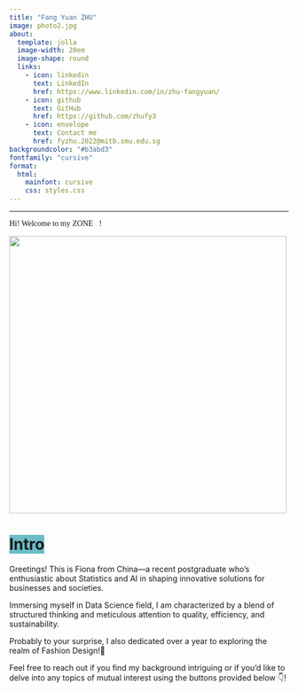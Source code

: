 ```yaml
---
title: "Fang Yuan ZHU"
image: photo2.jpg
about: 
  template: jolla
  image-width: 20em
  image-shape: round
  links: 
    - icon: linkedin
      text: LinkedIn
      href: https://www.linkedin.com/in/zhu-fangyuan/
    - icon: github
      text: GitHub
      href: https://github.com/zhufy3
    - icon: envelope
      text: Contact me
      href: fyzhu.2022@mitb.smu.edu.sg
backgroundcolor: "#b3abd3"
fontfamily: "cursive"
format: 
  html: 
    mainfont: cursive 
    css: styles.css
---
```


------------------------------------------------------------------------

[Hi! Welcome to my ZONE💜!]{style="font-family:cursive"}

![](bk4.gif){fig-align="center" width="500"}

# [Intro]{style="background-color:#6bbcc7"}

::: {.callout-note text-align="left" background-color="white" appearance="simple" icon="false"}
Greetings! This is Fiona from China---a recent postgraduate who's enthusiastic about Statistics and AI in shaping innovative solutions for businesses and societies. 

Immersing myself in Data Science field, I am characterized by a blend of structured thinking and meticulous attention to quality, efficiency, and sustainability. 

Probably to your surprise, I also dedicated over a year to exploring the realm of Fashion Design!👀

Feel free to reach out if you find my background intriguing or if you'd like to delve into any topics of mutual interest using the buttons provided below 👇!
:::
